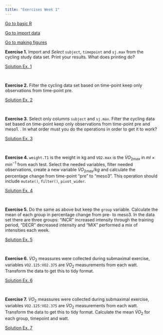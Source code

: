 ```yaml
---
title: "Exercises Week 1"
---
```


[Go to basic R](ex1_1_intro.html)

[Go to import data](ex1_2_import.html)

[Go to making figures](ex1_4_figures.html)

 <script language="javascript"> 
    function toggle(num) {
      var ele = document.getElementById("toggleText" + num);
      var text = document.getElementById("displayText" + num);
      if(ele.style.display == "block") {
        ele.style.display = "none";
        text.innerHTML = "show";
      }
      else {
        ele.style.display = "block";
        text.innerHTML = "hide";
      }
   } 
  </script>

**Exercise 1.** Import and *Select* `subject`, `timepoint` and `sj.max` from the cycling study data set. Print your results. What does printing do?

  <a id="displayText" href="javascript:toggle(1);">Solution Ex. 1</a>
  <div id="toggleText1" style="display: none">

```r
# load packages
library(tidyverse)
library(readxl)

cyclingStudy <- read_excel("./data/cyclingStudy.xlsx", na = "NA") # remember to use the na argument

cyclingStudy %>%
        select(subject, timepoint, sj.max) %>%
        print()


```

Alternatively, everything can be written in one pipe:

```r

cyclingStudy <- read_excel("./data/cyclingStudy.xlsx", na = "NA") %>% # remember to use the na argument
 select(subject, timepoint, sj.max) %>%
        print()

```


  </div>
  </br>  
  
**Exercise 2.** Filter the cycling data set based on time-point keep only observations from time-point pre. 


  <a id="displayText" href="javascript:toggle(2);">Solution Ex. 2</a>
  <div id="toggleText2" style="display: none">
<br> 

```r

cyclingStudy <- read_excel("./data/cyclingStudy.xlsx", na = "NA") %>% # remember to use the na argument
 filter(timepoint == "pre") %>%
        print()

```


  </div>
  </br>  
  

**Exercise 3.** Select only columns `subject` and `sj.max`. Filter the cycling data set based on time-point keep only observations from time-point pre and meso1. . In what order must you do the operations in order to get it to work?


  <a id="displayText" href="javascript:toggle(3);">Solution Ex. 3</a>
  <div id="toggleText3" style="display: none">
<br> 

```r
cyclingStudy <- read_excel("./data/cyclingStudy.xlsx", na = "NA") %>% # remember to use the na argument
        filter(timepoint %in% c("pre", "meso1")) %>%
        select(subject, sj.max) %>%
        print()
```


  </div>
  </br>  
  

**Exercise 4.** `weight.T1` is the weight in kg and `VO2.max` is the $\dot VO_{2max}$ in $ml \times min^{-1}$ from each test. Select the needed variables, filter needed observations, create a new variable $\dot VO_{2max} / kg$ and calculate the percentage change from time-point "pre" to "meso3". This operation should include `mutate()`, `filter()`, `pivot_wider`.


  <a id="displayText" href="javascript:toggle(4);">Solution Ex. 4</a>
  <div id="toggleText4" style="display: none">
<br> 

```r
read_excel("./data/cyclingStudy.xlsx", na = "NA") %>% # remember to use the na argument
        filter(timepoint %in% c("pre", "meso3")) %>%
        select(subject, timepoint, VO2.max, weight.T1) %>%
        mutate(relative.vo2max = VO2.max / weight.T1) %>%
        select(subject, timepoint, relative.vo2max) %>%
        pivot_wider(names_from = timepoint, values_from = relative.vo2max) %>%
        mutate(change = ((meso3 / pre)-1)*100) %>%
        print()
```


  </div>
  </br>  
  

**Exercise 5.** Do the same as above but keep the `group` variable. Calculate the mean of each group in percentage change from pre- to meso3. In the data set there are three groups: "INCR" increased intensity through the training period, "DECR" decreased intensity and "MIX" performed a mix of intensities each week.


  <a id="displayText" href="javascript:toggle(5);">Solution Ex. 5</a>
  <div id="toggleText5" style="display: none">
<br> 

```r
read_excel("./data/cyclingStudy.xlsx", na = "NA") %>% # remember to use the na argument
        filter(timepoint %in% c("pre", "meso3")) %>%
        select(subject, group, timepoint, VO2.max, weight.T1) %>%
        mutate(relative.vo2max = VO2.max / weight.T1) %>%
        select(subject, group, timepoint, relative.vo2max) %>%
        pivot_wider(names_from = timepoint, values_from = relative.vo2max) %>%
        mutate(change = ((meso3 / pre)-1)*100) %>%
        group_by(group) %>%
        summarise(m = mean(change, na.rm = TRUE)) %>%
        print()
```

The `n()`function can be used with `summarise()`. `n()` returns the number of observations including NAs. We can include `n()` to count the number of observations. If we are only interested in values that are not NA we could use the `sum()` function and count the number of values that are not NA. `is.na()` says TRUE if it finds a NA. if we inverse it, we will get a counter of non NAs

<br>


```r
read_excel("./data/cyclingStudy.xlsx", na = "NA") %>% # remember to use the na argument
        filter(timepoint %in% c("pre", "meso3")) %>%
        select(subject, group, timepoint, VO2.max, weight.T1) %>%
        mutate(relative.vo2max = VO2.max / weight.T1) %>%
        select(subject, group, timepoint, relative.vo2max) %>%
        pivot_wider(names_from = timepoint, values_from = relative.vo2max) %>%
        mutate(change = ((meso3 / pre)-1)*100) %>%
        group_by(group) %>%
        summarise(m = mean(change, na.rm = TRUE), 
                  n = n(), 
                  non.na = sum(!is.na(change))) %>%
        print()
```



  </div>
  </br>  
  


**Exercise 6.** $\dot VO_2$ meassures were collected during submaximal exercise, variables `VO2.125:VO2.375` are $\dot VO_2$ measurements from each watt. Transform the data to get this to tidy format.


  <a id="displayText" href="javascript:toggle(6);">Solution Ex. 6</a>
  <div id="toggleText6" style="display: none">
<br> 

```r
read_excel("./data/cyclingStudy.xlsx", na = "NA") %>% # remember to use the na argument
       select(subject, timepoint, VO2.125:VO2.375) %>%
        pivot_longer(names_to = "watt", 
                     names_prefix = "VO2.",
                     names_ptypes = list(watt = numeric()),
                     values_to = "VO2", 
                     cols = VO2.125:VO2.375) %>%
        print()
```


  </div>
  </br> 


**Exercise 7.** $\dot VO_2$ meassures were collected during submaximal exercise, variables `VO2.125:VO2.375` are $\dot VO_2$ measurements from each watt. Transform the data to get this to tidy format. Calculate the mean $\dot VO_2$ for each group, timepoint and watt.


  <a id="displayText" href="javascript:toggle(7);">Solution Ex. 7</a>
  <div id="toggleText7" style="display: none">
<br> 

```r
read_excel("./data/cyclingStudy.xlsx", na = "NA") %>% # remember to use the na argument
       select(subject, group, timepoint, VO2.125:VO2.375) %>%
        pivot_longer(names_to = "watt", 
                     names_prefix = "VO2.",
                     names_ptypes = list(watt = numeric()),
                     values_to = "VO2", 
                     cols = VO2.125:VO2.375) %>%
        group_by(group, timepoint, watt) %>%
        summarise(vo2 = mean(VO2, na.rm = TRUE)) %>%
        print()

```


  </div>
  </br> 









